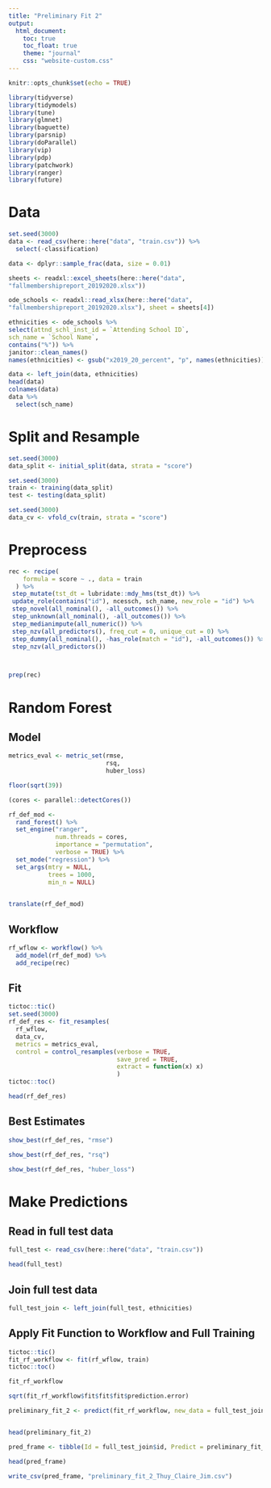 ```yaml
---
title: "Preliminary Fit 2"
output:
  html_document: 
    toc: true
    toc_float: true
    theme: "journal"
    css: "website-custom.css"
---
```


```r
knitr::opts_chunk$set(echo = TRUE)
```

```r
library(tidyverse)
library(tidymodels)
library(tune)
library(glmnet)
library(baguette)
library(parsnip)
library(doParallel)
library(vip)
library(pdp)
library(patchwork)
library(ranger)
library(future)
```

# Data 

```r
set.seed(3000)
data <- read_csv(here::here("data", "train.csv")) %>% 
  select(-classification)

data <- dplyr::sample_frac(data, size = 0.01)

sheets <- readxl::excel_sheets(here::here("data",
"fallmembershipreport_20192020.xlsx"))

ode_schools <- readxl::read_xlsx(here::here("data",
"fallmembershipreport_20192020.xlsx"), sheet = sheets[4])

ethnicities <- ode_schools %>%
select(attnd_schl_inst_id = `Attending School ID`,
sch_name = `School Name`,
contains("%")) %>%
janitor::clean_names()
names(ethnicities) <- gsub("x2019_20_percent", "p", names(ethnicities))

data <- left_join(data, ethnicities)
head(data)
colnames(data)
data %>% 
  select(sch_name)
```

# Split and Resample 

```r
set.seed(3000)
data_split <- initial_split(data, strata = "score")

set.seed(3000)
train <- training(data_split)
test <- testing(data_split)

set.seed(3000)
data_cv <- vfold_cv(train, strata = "score")

```

# Preprocess 

```r
rec <- recipe(
    formula = score ~ ., data = train 
  ) %>%
 step_mutate(tst_dt = lubridate::mdy_hms(tst_dt)) %>%
 update_role(contains("id"), ncessch, sch_name, new_role = "id") %>%
 step_novel(all_nominal(), -all_outcomes()) %>%
 step_unknown(all_nominal(), -all_outcomes()) %>%
 step_medianimpute(all_numeric()) %>%
 step_nzv(all_predictors(), freq_cut = 0, unique_cut = 0) %>%
 step_dummy(all_nominal(), -has_role(match = "id"), -all_outcomes()) %>%
 step_nzv(all_predictors())



prep(rec)  
```


# Random Forest 

## Model 

```r

metrics_eval <- metric_set(rmse,
                           rsq,
                           huber_loss)

floor(sqrt(39))

(cores <- parallel::detectCores())

rf_def_mod <-
  rand_forest() %>% 
  set_engine("ranger",
             num.threads = cores, 
             importance = "permutation",  
             verbose = TRUE) %>% 
  set_mode("regression") %>% 
  set_args(mtry = NULL,
           trees = 1000,
           min_n = NULL) 
           

translate(rf_def_mod)

```

## Workflow

```r
rf_wflow <- workflow() %>%
  add_model(rf_def_mod) %>% 
  add_recipe(rec)
```

## Fit

```r
tictoc::tic()
set.seed(3000)
rf_def_res <- fit_resamples(
  rf_wflow,
  data_cv,
  metrics = metrics_eval,
  control = control_resamples(verbose = TRUE,
                              save_pred = TRUE,
                              extract = function(x) x)
                              )
tictoc::toc()

head(rf_def_res)
```

## Best Estimates 

```r
show_best(rf_def_res, "rmse")

show_best(rf_def_res, "rsq") 

show_best(rf_def_res, "huber_loss")
```


# Make Predictions 

## Read in full test data 

```r
full_test <- read_csv(here::here("data", "train.csv"))

head(full_test)
```

## Join full test data 

```r
full_test_join <- left_join(full_test, ethnicities)
```


## Apply Fit Function to Workflow and Full Training 

```r
tictoc::tic()
fit_rf_workflow <- fit(rf_wflow, train)
tictoc::toc()

fit_rf_workflow

sqrt(fit_rf_workflow$fit$fit$fit$prediction.error)
```

```r
preliminary_fit_2 <- predict(fit_rf_workflow, new_data = full_test_join)


head(preliminary_fit_2)
```

```r
pred_frame <- tibble(Id = full_test_join$id, Predict = preliminary_fit_2$.pred)

head(pred_frame)
```

```r
write_csv(pred_frame, "preliminary_fit_2_Thuy_Claire_Jim.csv")
```